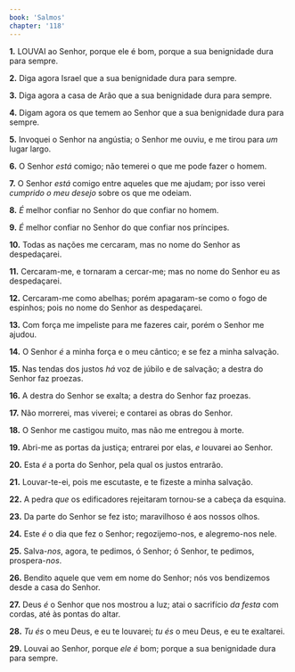 ```yaml
---
book: 'Salmos'
chapter: '118'
---
```


**1.** LOUVAI ao Senhor, porque ele é bom, porque a sua benignidade dura para sempre.

**2.** Diga agora Israel que a sua benignidade dura para sempre.

**3.** Diga agora a casa de Arão que a sua benignidade dura para sempre.

**4.** Digam agora os que temem ao Senhor que a sua benignidade dura para sempre.

**5.** Invoquei o Senhor na angústia; o Senhor me ouviu, e me tirou para *um* lugar largo.

**6.** O Senhor *está* comigo; não temerei o que me pode fazer o homem.

**7.** O Senhor *está* comigo entre aqueles que me ajudam; por isso verei *cumprido o meu desejo* sobre os que me odeiam.

**8.** *É* melhor confiar no Senhor do que confiar no homem.

**9.** *É* melhor confiar no Senhor do que confiar nos príncipes.

**10.** Todas as nações me cercaram, mas no nome do Senhor as despedaçarei.

**11.** Cercaram-me, e tornaram a cercar-me; mas no nome do Senhor eu as despedaçarei.

**12.** Cercaram-me como abelhas; porém apagaram-se como o fogo de espinhos; pois no nome do Senhor as despedaçarei.

**13.** Com força me impeliste para me fazeres cair, porém o Senhor me ajudou.

**14.** O Senhor *é* a minha força e o meu cântico; e se fez a minha salvação.

**15.** Nas tendas dos justos *há* voz de júbilo e de salvação; a destra do Senhor faz proezas.

**16.** A destra do Senhor se exalta; a destra do Senhor faz proezas.

**17.** Não morrerei, mas viverei; e contarei as obras do Senhor.

**18.** O Senhor me castigou muito, mas não me entregou à morte.

**19.** Abri-me as portas da justiça; entrarei por elas, *e* louvarei ao Senhor.

**20.** Esta *é* a porta do Senhor, pela qual os justos entrarão.

**21.** Louvar-te-ei, pois me escutaste, e te fizeste a minha salvação.

**22.** A pedra *que* os edificadores rejeitaram tornou-se a cabeça da esquina.

**23.** Da parte do Senhor se fez isto; maravilhoso é aos nossos olhos.

**24.** Este *é* o dia que fez o Senhor; regozijemo-nos, e alegremo-nos nele.

**25.** Salva-*nos*, agora, te pedimos, ó Senhor; ó Senhor, te pedimos, prospera-*nos*.

**26.** Bendito aquele que vem em nome do Senhor; nós vos bendizemos desde a casa do Senhor.

**27.** Deus *é* o Senhor que nos mostrou a luz; atai o sacrifício *da festa* com cordas, até às pontas do altar.

**28.** *Tu és* o meu Deus, e eu te louvarei; *tu és* o meu Deus, e eu te exaltarei.

**29.** Louvai ao Senhor, porque *ele é* bom; porque a sua benignidade dura para sempre.